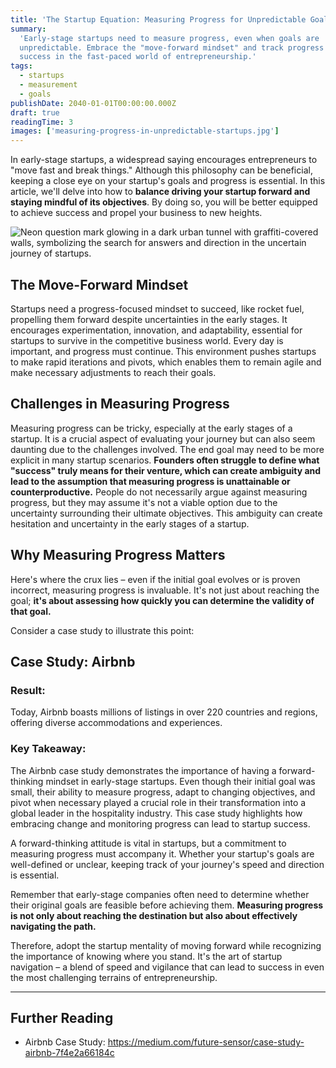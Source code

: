 ```yaml
---
title: 'The Startup Equation: Measuring Progress for Unpredictable Goals'
summary:
  'Early-stage startups need to measure progress, even when goals are
  unpredictable. Embrace the "move-forward mindset" and track progress for
  success in the fast-paced world of entrepreneurship.'
tags:
  - startups
  - measurement
  - goals
publishDate: 2040-01-01T00:00:00.000Z
draft: true
readingTime: 3
images: ['measuring-progress-in-unpredictable-startups.jpg']
---
```


In early-stage startups, a widespread saying encourages entrepreneurs to "move
fast and break things." Although this philosophy can be beneficial, keeping a
close eye on your startup's goals and progress is essential. In this article,
we'll delve into how to **balance driving your startup forward and staying
mindful of its objectives**. By doing so, you will be better equipped to achieve
success and propel your business to new heights.

![Neon question mark glowing in a dark urban tunnel with graffiti-covered walls, symbolizing the search for answers and direction in the uncertain journey of startups.](measuring-progress-in-unpredictable-startups.jpg)

## **The Move-Forward Mindset**

Startups need a progress-focused mindset to succeed, like rocket fuel,
propelling them forward despite uncertainties in the early stages. It encourages
experimentation, innovation, and adaptability, essential for startups to survive
in the competitive business world. Every day is important, and progress must
continue. This environment pushes startups to make rapid iterations and pivots,
which enables them to remain agile and make necessary adjustments to reach their
goals.

## **Challenges in Measuring Progress**

Measuring progress can be tricky, especially at the early stages of a startup.
It is a crucial aspect of evaluating your journey but can also seem daunting due
to the challenges involved. The end goal may need to be more explicit in many
startup scenarios. **Founders often struggle to define what "success" truly
means for their venture, which can create ambiguity and lead to the assumption
that measuring progress is unattainable or counterproductive.** People do not
necessarily argue against measuring progress, but they may assume it's not a
viable option due to the uncertainty surrounding their ultimate objectives. This
ambiguity can create hesitation and uncertainty in the early stages of a
startup.

## **Why Measuring Progress Matters**

Here's where the crux lies – even if the initial goal evolves or is proven
incorrect, measuring progress is invaluable. It's not just about reaching the
goal; **it's about assessing how quickly you can determine the validity of that
goal.**

Consider a case study to illustrate this point:

## **Case Study: Airbnb**

### Result:

Today, Airbnb boasts millions of listings in over 220 countries and regions,
offering diverse accommodations and experiences.

### Key Takeaway:

The Airbnb case study demonstrates the importance of having a forward-thinking
mindset in early-stage startups. Even though their initial goal was small, their
ability to measure progress, adapt to changing objectives, and pivot when
necessary played a crucial role in their transformation into a global leader in
the hospitality industry. This case study highlights how embracing change and
monitoring progress can lead to startup success.

A forward-thinking attitude is vital in startups, but a commitment to measuring
progress must accompany it. Whether your startup's goals are well-defined or
unclear, keeping track of your journey's speed and direction is essential.

Remember that early-stage companies often need to determine whether their
original goals are feasible before achieving them. **Measuring progress is not
only about reaching the destination but also about effectively navigating the
path.**

Therefore, adopt the startup mentality of moving forward while recognizing the
importance of knowing where you stand. It's the art of startup navigation – a
blend of speed and vigilance that can lead to success in even the most
challenging terrains of entrepreneurship.

---

## Further Reading

- Airbnb Case Study:
  https://medium.com/future-sensor/case-study-airbnb-7f4e2a66184c
